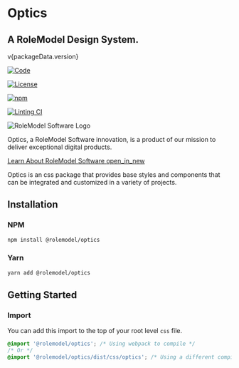 
<Meta title="Introduction" />

# Optics

<h2>A RoleModel Design System.</h2>

<span>v{packageData.version}</span>

<div className='flex gap-sm'>

[![Code](https://img.shields.io/badge/GitHub-Code-232323.svg?logo=github&logoColor=white)](https://github.com/RoleModel/optics)

[![License](https://img.shields.io/badge/license-MIT-232323.svg)](https://github.com/RoleModel/optics/blob/main/LICENSE)

[![npm](https://img.shields.io/npm/dw/@rolemodel/optics?label=npm)](https://www.npmjs.com/package/@rolemodel/optics)

[![Linting CI](https://github.com/RoleModel/optics/actions/workflows/linting.yml/badge.svg)](https://github.com/RoleModel/optics/actions/workflows/linting.yml)

</div>

<div className="card card--company card--shadow-x-small">
  <div className="card card--company card__info">
    <img className="card card__company card__info-logo" src="./public/rms-logo.svg" alt="RoleModel Software Logo" />
    <p>Optics, a RoleModel Software innovation, is a product of our mission to deliver exceptional digital products.</p>
  </div>
  <a className="btn" href="https://rolemodelsoftware.com/">
    Learn About RoleModel Software
    <span className="material-symbols-outlined sb-unstyled">open_in_new</span>
  </a>
</div>

Optics is an css package that provides base styles and components that can be integrated and customized in a variety of projects.

## Installation

### NPM

```sh
npm install @rolemodel/optics
```

### Yarn

```sh
yarn add @rolemodel/optics
```

## Getting Started

### Import

You can add this import to the top of your root level `css` file.

```css
@import '@rolemodel/optics'; /* Using webpack to compile */
/* Or */
@import '@rolemodel/optics/dist/css/optics'; /* Using a different compiler or no compiler */
```
